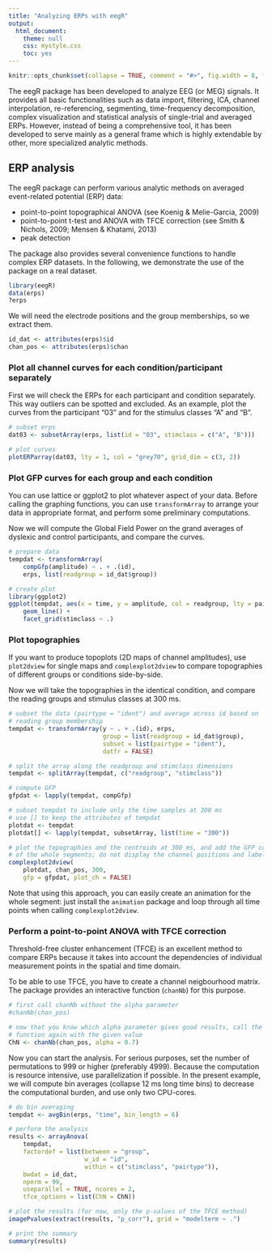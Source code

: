 ```yaml
---
title: "Analyzing ERPs with eegR"
output:
  html_document:
    theme: null
    css: mystyle.css
    toc: yes
---
```


<!--
%\VignetteEngine{knitr::rmarkdown}
%\VignetteIndexEntry{Analyzing ERPs with eegR}
-->

```r
knitr::opts_chunk$set(collapse = TRUE, comment = "#>", fig.width = 8, fig.height = 8)
```

The eegR package has been developed to analyze EEG (or MEG) signals. It provides all basic functionalities such as data import, filtering, ICA, channel interpolation, re-referencing, segmenting, time-frequency decomposition, complex visualization and statistical analysis of single-trial and averaged ERPs. However, instead of being a comprehensive tool, it has been developed to serve mainly as a general frame which is highly extendable by other, more specialized analytic methods.

## ERP analysis

The eegR package can perform various analytic methods on averaged event-related potential (ERP) data:

- point-to-point topographical ANOVA (see Koenig & Melie-Garcia, 2009)
- point-to-point t-test and ANOVA with TFCE correction (see Smith & Nichols, 2009; Mensen & Khatami, 2013)
- peak detection

The package also provides several convenience functions to handle complex ERP datasets.
In the following, we demonstrate the use of the package on a real dataset.

```r
library(eegR)
data(erps)
?erps
```

We will need the electrode positions and the group memberships, so we extract them.
```r
id_dat <- attributes(erps)$id
chan_pos <- attributes(erps)$chan
```

### Plot all channel curves for each condition/participant separately
First we will check the ERPs for each participant and condition separately. This way
outliers can be spotted and excluded. As an example, plot the curves from the participant
"03" and for the stimulus classes "A" and "B".

```r
# subset erps 
dat03 <- subsetArray(erps, list(id = "03", stimclass = c("A", "B")))

# plot curves
plotERParray(dat03, lty = 1, col = "grey70", grid_dim = c(3, 2))
```

### Plot GFP curves for each group and each condition

You can use lattice or ggplot2 to plot whatever aspect of your data. Before calling the
graphing functions, you can use `transformArray` to arrange your data in appropriate format, and perform some preliminary computations.

Now we will compute the Global Field Power on the grand averages of dyslexic and
control participants, and compare the curves. 

```r
# prepare data
tempdat <- transformArray(
    compGfp(amplitude) ~ . + .(id), 
    erps, list(readgroup = id_dat$group))

# create plot
library(ggplot2)
ggplot(tempdat, aes(x = time, y = amplitude, col = readgroup, lty = pairtype)) + 
    geom_line() + 
    facet_grid(stimclass ~ .)
```

### Plot topographies

If you want to produce topoplots (2D maps of channel amplitudes), use `plot2dview` for
single maps and `complexplot2dview` to compare topographies of different groups or 
conditions side-by-side.

Now we will take the topographies in the identical condition, and compare the
reading groups and stimulus classes at 300 ms.

```r
# subset the data (pairtype = "ident") and average across id based on 
# reading group membership
tempdat <- transformArray(y ~ . + .(id), erps, 
                          group = list(readgroup = id_dat$group), 
                          subset = list(pairtype = "ident"), 
                          datfr = FALSE)

# split the array along the readgroup and stimclass dimensions
tempdat <- splitArray(tempdat, c("readgroup", "stimclass"))

# compute GFP
gfpdat <- lapply(tempdat, compGfp)

# subset tempdat to include only the time samples at 300 ms
# use [] to keep the attributes of tempdat
plotdat <- tempdat
plotdat[] <- lapply(tempdat, subsetArray, list(time = "300"))

# plot the topographies and the centroids at 300 ms, and add the GFP curves 
# of the whole segments; do not display the channel positions and labels
complexplot2dview(
    plotdat, chan_pos, 300, 
    gfp = gfpdat, plot_ch = FALSE)
```

Note that using this approach, you can easily create an animation for the whole segment:
just install the `animation` package and loop through all time points when calling
`complexplot2dview`.

### Perform a point-to-point ANOVA with TFCE correction

Threshold-free cluster enhancement (TFCE) is an excellent method to compare ERPs because
it takes into account the dependencies of individual measurement points in the spatial 
and time domain. 

To be able to use TFCE, you have to create a channel neigbourhood matrix. The package 
provides an interactive function (`chanNb`) for this purpose.

```r
# first call chanNb without the alpha parameter
#chanNb(chan_pos)

# now that you know which alpha parameter gives good results, call the 
# function again with the given value
ChN <- chanNb(chan_pos, alpha = 0.7)
```

Now you can start the analysis. For serious purposes, set the number of permutations to 999 or higher (preferably 4999). Because the computation is resource intensive, use parallelization if possible. In the present example, we will compute bin averages (collapse 12 ms long time bins) to decrease the computational burden, and use only two CPU-cores.

```r
# do bin averaging
tempdat <- avgBin(erps, "time", bin_length = 6)

# perform the analysis
results <- arrayAnova(
    tempdat, 
    factordef = list(between = "group",
                     w_id = "id", 
                     within = c("stimclass", "pairtype")),
    bwdat = id_dat, 
    nperm = 99, 
    useparallel = TRUE, ncores = 2,
    tfce_options = list(ChN = ChN))

# plot the results (for now, only the p-values of the TFCE method)
imagePvalues(extract(results, "p_corr"), grid = "modelterm ~ .")

# print the summary
summary(results)
```


